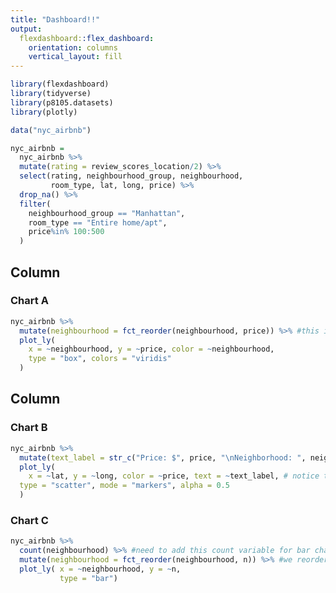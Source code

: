 ```yaml
---
title: "Dashboard!!"
output: 
  flexdashboard::flex_dashboard:
    orientation: columns
    vertical_layout: fill
---
```


```r
library(flexdashboard)
library(tidyverse)
library(p8105.datasets)
library(plotly)
```


```r
data("nyc_airbnb")

nyc_airbnb =
  nyc_airbnb %>% 
  mutate(rating = review_scores_location/2) %>% 
  select(rating, neighbourhood_group, neighbourhood,
         room_type, lat, long, price) %>% 
  drop_na() %>% 
  filter(
    neighbourhood_group == "Manhattan",
    room_type == "Entire home/apt",
    price%in% 100:500
  )
```

Column {data-width=650}
-----------------------------------------------------------------------

### Chart A

```r
nyc_airbnb %>% 
  mutate(neighbourhood = fct_reorder(neighbourhood, price)) %>% #this is how to reorder the order of this factor by price instead of alphabetical order
  plot_ly(
    x = ~neighbourhood, y = ~price, color = ~neighbourhood,
    type = "box", colors = "viridis"
  )
```

Column {data-width=350}
-----------------------------------------------------------------------

### Chart B

```r
nyc_airbnb %>% 
  mutate(text_label = str_c("Price: $", price, "\nNeighborhood: ", neighbourhood)) %>% #the \n prefix makes it so I can add another text label in a new line
  plot_ly(
    x = ~lat, y = ~long, color = ~price, text = ~text_label, # notice the different format for aesthetic mapping in plot_tly, just a bit different from ggplot.
  type = "scatter", mode = "markers", alpha = 0.5
  )
```

### Chart C

```r
nyc_airbnb %>% 
  count(neighbourhood) %>% #need to add this count variable for bar charts
  mutate(neighbourhood = fct_reorder(neighbourhood, n)) %>% #we reordered by count so the chart goes from smallest count to the largest count
  plot_ly( x = ~neighbourhood, y = ~n, 
           type = "bar")
```

